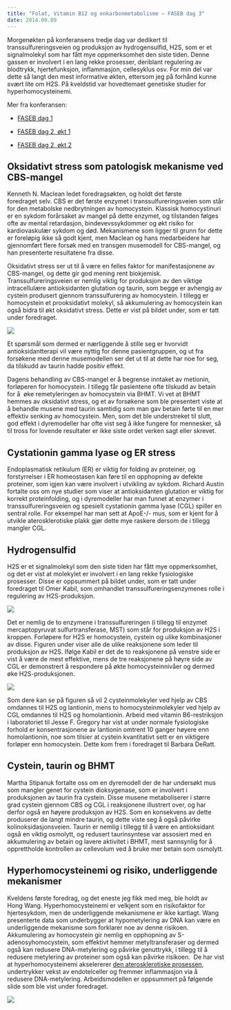 ```yaml
---
title: "Folat, Vitamin B12 og enkarbonmetabolisme – FASEB dag 3"
date: 2014.08.09
---
```


Morgenøkten på konferansens tredje dag var dedikert til transsulfureringsveien og produksjon av hydrogensulfid, H2S, som er et signalmolekyl som har fått mye oppmerksomhet den siste tiden. Denne gassen er involvert i en lang rekke prosesser, deriblant regulering av blodtrykk, hjertefunksjon, inflammasjon, cellesyklus osv. For min del var dette så langt den mest informative økten, ettersom jeg på forhånd kunne svært lite om H2S. På kveldstid var hovedtemaet genetiske studier for hyperhomocysteinemi.

Mer fra konferansen:

-   [FASEB dag 1](faseb2014-1.qmd)

-   [FASEB dag 2, økt 1](faseb2014-2a.qmd)

-   [FASEB dag 2, økt 2](faseb2014-2b.qmd)

## Oksidativt stress som patologisk mekanisme ved CBS-mangel

Kenneth N. Maclean ledet foredragsøkten, og holdt det første foredraget selv. CBS er det første enzymet i transsulfureringsveien som står for den metabolske nedbrytningen av homocystein. Klassisk homocystinuri er en sykdom forårsaket av mangel på dette enzymet, og tilstanden følges ofte av mental retardasjon, bindevevssykdommer og økt risiko for kardiovaskulær sykdom og død. Mekanismene som ligger til grunn for dette er foreløpig ikke så godt kjent, men Maclean og hans medarbeidere har gjennomført flere forsøk med en transgen musemodell for CBS-mangel, og han presenterte resultatene fra disse.

Oksidativt stress ser ut til å være en felles faktor for manifestasjonene av CBS-mangel, og dette gir god mening rent biokjemisk. Transsulfureringsveien er nemlig viktig for produksjon av den viktige intracellulære antioksidanten glutation og taurin, som begge er avhengig av cystein produsert gjennom transsulfurering av homocystein. I tillegg er homocystein et prooksidativt molekyl, så akkumulering av homocystein kan også bidra til økt oksidativt stress. Dette er vist på bildet under, som er tatt under foredraget.

![](images/clipboard-425692835.png)

Et spørsmål som dermed er nærliggende å stille seg er hvorvidt antioksidantterapi vil være nyttig for denne pasientgruppen, og ut fra forsøkene med denne musemodellen ser det ut til at dette har noe for seg, da tilskudd av taurin hadde positiv effekt.

Dagens behandling av CBS-mangel er å begrense inntaket av metionin, forløperen for homocystein. I tillegg får pasientene ofte tilskudd av betain for å  øke remetyleringen av homocystein via BHMT. Vi vet at BHMT hemmes av oksidativt stress, og et av forsøkene som ble presentert viste at å behandle musene med taurin samtidig som man gav betain førte til en mer effektiv senking av homocystein. Men, som det ble understreket til slutt, god effekt i dyremodeller har ofte vist seg å ikke fungere for mennesker, så til tross for lovende resultater er ikke siste ordet verken sagt eller skrevet.

## Cystationin gamma lyase og ER stress

Endoplasmatisk retikulum (ER) er viktig for folding av proteiner, og forstyrrelser i ER homeostasen kan føre til en opphopning av defekte proteiner, som igjen kan være involvert i utvikling av sykdom. Richard Austin fortalte oss om nye studier som viser at antioksidanten glutation er viktig for korrekt proteinfolding, og i dyremodeller har man funnet at enzymer i transsulfureringsveien og spesielt cystationin gamma lyase (CGL) spiller en sentral rolle. For eksempel har man sett at ApoE-/- mus, som er kjent for å utvikle aterosklerotiske plakk gjør dette mye raskere dersom de i tillegg mangler CGL.

## Hydrogensulfid

H2S er et signalmolekyl som den siste tiden har fått mye oppmerksomhet, og det er vist at molekylet er involvert i en lang rekke fysiologiske prosesser. Disse er oppsummert på bildet under, som er tatt under foredraget til Omer Kabil, som omhandlet transsulfureringsenzymenes rolle i regulering av H2S-produksjon.

![](images/clipboard-1303084308.png)

Det er nemlig de to enzymene i transsulfureringen (i tillegg til enzymet mercaptopyruvat sulfurtransferase, MST) som står for produksjon av H2S i kroppen. Forløpere for H2S er homocystein, cystein og ulike kombinasjoner av disse. Figuren under viser alle de ulike reaksjonene som leder til produksjon av H2S. Ifølge Kabil er det de to reaksjonene på venstre side er vist å være de mest effektive, mens de tre reaksjonene på høyre side av CGL er demonstrert å respondere på økte homocysteinnivåer og dermed øke H2S-produksjonen.

![](images/clipboard-833515946.png)

Som dere kan se på figuren så vil 2 cysteinmolekyler ved hjelp av CBS omdannes til H2S og lantionin, mens to homocysteinmolekyler ved hjelp av CGL omdannes til H2S og homolantionin. Arbeid med vitamin B6-restriksjon i laboratoriet til Jesse F. Gregory har vist at under normale fysiologiske forhold er konsentrasjonene av lantionin omtrent 10 ganger høyere enn homolantionin, noe som tilsier at cystein kvantitativt sett er en viktigere forløper enn homocystein. Dette kom frem i foredraget til Barbara DeRatt.

## Cystein, taurin og BHMT

Martha Stipanuk fortalte oss om en dyremodell der de har undersøkt mus som mangler genet for cystein dioksygenase, som er involvert i produksjonen av taurin fra cystein. Disse musene metaboliserer i større grad cystein gjennom CBS og CGL i reaksjonene illustrert over, og har derfor også en høyere produksjon av H2S. Som en konsekvens av dette produserer de langt mindre taurin, og dette viste seg å også påvirke kolinoksidasjonsveien. Taurin er nemlig i tillegg til å være en antioksidant også en viktig osmolytt, og redusert taurinsyntese var assosiert med en akkumulering av betain og lavere aktivitet i BHMT, mest sannsynlig for å opprettholde kontrollen av cellevolum ved å bruke mer betain som osmolytt.

## Hyperhomocysteinemi og risiko, underliggende mekanismer

Kveldens første foredrag, og det eneste jeg fikk med meg, ble holdt av Hong Wang. Hyperhomocysteinemi er velkjent som en risikofaktor for hjertesykdom, men de underliggende mekanismene er ikke kartlagt. Wang presenterte data som underbygger at hypometylering av DNA kan være en underliggende mekanisme som forklarer noe av denne risikoen. Akkumulering av homocystein gir nemlig en opphopning av S-adenosyhomocystein, som effektivt hemmer metyltransferaser og dermed også kan redusere DNA-metylering og påvirke genuttrykk, i tillegg til å redusere metylering av proteiner som også kan påvirke risikoen.  De har vist at hyperhomocysteinemi akselererer [den aterosklerotiske prosessen](fysiologi/hjerte4.qmd), undertrykker vekst av endotelceller og fremmer inflammasjon via å redusere DNA-metylering. Arbeidsmodellen er oppsummert på følgende slide som ble vist under foredraget.

![](images/clipboard-3893749826.png)
